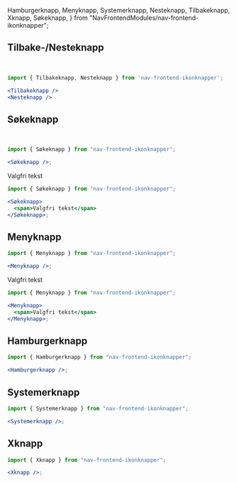   Hamburgerknapp,
  Menyknapp,
  Systemerknapp,
  Nesteknapp,
  Tilbakeknapp,
  Xknapp,
  Søkeknapp,
} from "NavFrontendModules/nav-frontend-ikonknapper";

## Tilbake-/Nesteknapp

<Example>
  <Tilbakeknapp />
  &nbsp;
  <Nesteknapp />
</Example>

```jsx
import { Tilbakeknapp, Nesteknapp } from 'nav-frontend-ikonknapper';

<Tilbakeknapp />
<Nesteknapp />
```

## Søkeknapp

<Example>
  <Søkeknapp />
  &nbsp;
</Example>

```jsx
import { Søkeknapp } from "nav-frontend-ikonknapper";

<Søkeknapp />;
```

<Example>
  <Søkeknapp>
    <span>Valgfri tekst</span>
  </Søkeknapp>
</Example>

```jsx
import { Søkeknapp } from "nav-frontend-ikonknapper";

<Søkeknapp>
  <span>Valgfri tekst</span>
</Søkeknapp>;
```

## Menyknapp

<Example>
  <Menyknapp />
</Example>

```jsx
import { Menyknapp } from "nav-frontend-ikonknapper";

<Menyknapp />;
```

<Example>
  <Menyknapp>
    <span>Valgfri tekst</span>
  </Menyknapp>
</Example>

```jsx
import { Menyknapp } from "nav-frontend-ikonknapper";

<Menyknapp>
  <span>Valgfri tekst</span>
</Menyknapp>;
```

## Hamburgerknapp

<Example>
  <Hamburgerknapp />
</Example>

```jsx
import { Hamburgerknapp } from "nav-frontend-ikonknapper";

<Hamburgerknapp />;
```

## Systemerknapp

<Example>
  <Systemerknapp />
</Example>

```jsx
import { Systemerknapp } from "nav-frontend-ikonknapper";

<Systemerknapp />;
```

## Xknapp

<Example>
  <Xknapp />
</Example>

```jsx
import { Xknapp } from "nav-frontend-ikonknapper";

<Xknapp />;
```

